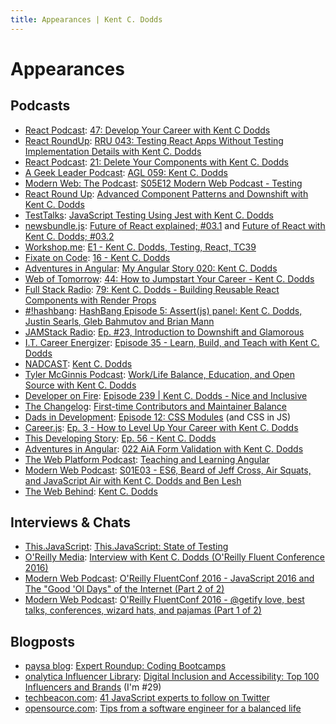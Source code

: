 ```yaml
---
title: Appearances | Kent C. Dodds
---
```


# Appearances

## Podcasts

- [React Podcast](https://reactpodcast.com/):
  [47: Develop Your Career with Kent C Dodds](https://reactpodcast.com/47)
- [React RoundUp](https://devchat.tv/react-round-up):
  [RRU 043: Testing React Apps Without Testing Implementation Details with Kent C. Dodds](https://devchat.tv/react-round-up/rru-043-testing-react-apps-without-testing-implementation-details-with-kent-c-dodds/)
- [React Podcast](https://reactpodcast.com/):
  [21: Delete Your Components with Kent C. Dodds](https://reactpodcast.com/21)
- [A Geek Leader Podcast](https://www.ageekleader.com/):
  [AGL 059: Kent C. Dodds](https://www.ageekleader.com/agl-059-kent-c-dodds/)
- [Modern Web: The Podcast](https://www.thisdot.co/modern-web):
  [S05E12 Modern Web Podcast - Testing](https://www.youtube.com/watch?v=nw-GFMW8LSQ)
- [React Round Up](https://devchat.tv/react-round-up):
  [Advanced Component Patterns and Downshift with Kent C. Dodds](https://devchat.tv/react-round-up/rru-003-advanced-component-patterns-and-downshift-with-kent-c-dodds)
- [TestTalks](https://joecolantonio.com/testtalks/):
  [JavaScript Testing Using Jest with Kent C. Dodds](https://joecolantonio.com/testtalks/195-javascript-testing-using-jest-with-kent-c-dodds/)
- [newsbundle.js](https://www.youtube.com/channel/UCDHuR3rK_PqaTuYH4qGN3fg):
  [Future of React explained; #03.1](https://www.youtube.com/watch?v=_rFd01gvatQ)
  and
  [Future of React with Kent C. Dodds; #03.2](https://www.youtube.com/watch?v=aRFBu0k8kIk&t=217s&list=PLV5CVI1eNcJi8sor_aQ2AzOeQ3On3suOr)
- [Workshop.me](https://www.youtube.com/channel/UCIGqC7zgqiFrGztcgXSSWOg):
  [E1 - Kent C. Dodds, Testing, React, TC39](https://www.youtube.com/watch?v=deWkGD7ylcw&index=1&list=PLV5CVI1eNcJi8sor_aQ2AzOeQ3On3suOr)
- [Fixate on Code](http://fixate.it/):
  [16 - Kent C. Dodds](http://fixate.it/podcast/consume-build-and-teach-kent-c-dodds)
- [Adventures in Angular](https://devchat.tv/adv-in-angular):
  [My Angular Story 020: Kent C. Dodds](https://devchat.tv/adv-in-angular/mas-020-kent-c-dodds)
- [Web of Tomorrow](https://www.orbit.fm/weboftomorrow/):
  [44: How to Jumpstart Your Career - Kent C. Dodds](https://www.orbit.fm/weboftomorrow/44/)
- [Full Stack Radio](http://www.fullstackradio.com/):
  [79: Kent C. Dodds - Building Reusable React Components with Render Props](http://www.fullstackradio.com/79)
- [#!hashbang](https://www.youtube.com/playlist?list=PLZ66c9_z3umOuPSGsTu3mfzt6PGZeUyQZ):
  [HashBang Episode 5: Assert(js) panel: Kent C. Dodds, Justin Searls, Gleb Bahmutov and Brian Mann](https://www.youtube.com/watch?v=ltzNIOF_L3E)
- [JAMStack Radio](https://www.heavybit.com/library/podcasts/jamstack-radio/):
  [Ep. #23, Introduction to Downshift and Glamorous](https://www.heavybit.com/library/podcasts/jamstack-radio/ep-23-introduction-to-downshift-and-glamorous/?utm_campaign=coschedule&utm_source=twitter&utm_medium=heavybit&utm_content=Ep.%20%2323,%20Introduction%20to%20Downshift%20and%20Glamorous)
- [I.T. Career Energizer](http://itcareerenergizer.com/):
  [Episode 35 - Learn, Build, and Teach with Kent C. Dodds](http://itcareerenergizer.com/e35/)
- [NADCAST](https://www.youtube.com/playlist?list=PL1XPwt2TrDrxWL3ohvospBDFP3GMeXgQE):
  [Kent C. Dodds](https://www.youtube.com/watch?v=FEeL_c2wtpU)
- [Tyler McGinnis Podcast](https://tylermcginnis.com/podcast):
  [Work/Life Balance, Education, and Open Source with Kent C. Dodds](https://tylermcginnis.com/podcast/kentcdodds/)
- [Developer on Fire](http://developeronfire.com/):
  [Episode 239 | Kent C. Dodds - Nice and Inclusive](http://developeronfire.com/podcast/episode-239-kent-c-dodds-nice-and-inclusive)
- [The Changelog](https://changelog.com/):
  [First-time Contributors and Maintainer Balance](https://changelog.com/podcast/246)
- [Dads in Development](http://www.dadsindev.com/):
  [Episode 12: CSS Modules](http://www.dadsindev.com/12) (and CSS in JS)
- [Career.js](http://careerjs.com/):
  [Ep. 3 - How to Level Up Your Career with Kent C. Dodds](http://careerjs.com/#/3)
- [This Developing Story](http://developingstory.netlify.com/):
  [Ep. 56 - Kent C. Dodds](http://developingstory.netlify.com/tds-56-kent-c-dodds)
- [Adventures in Angular](https://devchat.tv/adv-in-angular):
  [022 AiA Form Validation with Kent C. Dodds](https://devchat.tv/adv-in-angular/022-aia-form-validation-with-kent-c-dodds)
- [The Web Platform Podcast](http://thewebplatformpodcast.com/):
  [Teaching and Learning Angular](http://thewebplatformpodcast.com/72-teaching-and-learning-angular)
- [Modern Web Podcast](http://www.modern-web.org/):
  [S01E03 - ES6, Beard of Jeff Cross, Air Squats, and JavaScript Air with Kent C. Dodds and Ben Lesh](http://modernweb.podbean.com/e/s01e03-es6-beard-of-jeff-cross-air-squats-and-javascript-air-with-kent-c-dodds-and-ben-lesh/)
- [The Web Behind](https://webbehind.com/):
  [Kent C. Dodds](https://webbehind.com/episode-2-kent-c-dodds/)

## Interviews & Chats

- [This.JavaScript](https://www.youtube.com/watch?v=lD5IhYNIKvk&list=PL-G5r6j4GptGUKhgD7uBEovvINVFMYzTF):
  [This.JavaScript: State of Testing](https://www.youtube.com/watch?v=iycQpCFBASE)
- [O'Reilly Media](https://www.youtube.com/user/OreillyMedia):
  [Interview with Kent C. Dodds (O'Reilly Fluent Conference 2016)](https://www.youtube.com/watch?v=7O2dpgNoY4M)
- [Modern Web Podcast](http://www.modern-web.org/):
  [O'Reilly FluentConf 2016 - JavaScript 2016 and The "Good 'Ol Days" of the Internet (Part 2 of 2)](https://www.youtube.com/watch?v=rMbL1w-Bby4)
- [Modern Web Podcast](http://www.modern-web.org/):
  [O'Reilly FluentConf 2016 - @getify love, best talks, conferences, wizard hats, and pajamas (Part 1 of 2)](https://www.youtube.com/watch?v=QRt9QBdpQQ0)

## Blogposts

- [paysa blog](https://www.paysa.com/blog/):
  [Expert Roundup: Coding Bootcamps](https://www.paysa.com/blog/2017/08/31/expert-roundup-coding-bootcamps/)
- [onalytica Influencer Library](http://www.onalytica.com/blog/):
  [Digital Inclusion and Accessibility: Top 100 Influencers and Brands](http://www.onalytica.com/blog/posts/digital-inclusion-accessibility-top-100-influencers-brands/)
  (I'm #29)
- [techbeacon.com](http://techbeacon.com/):
  [41 JavaScript experts to follow on Twitter](http://techbeacon.com/javascript-leaders-you-should-follow-twitter)
- [opensource.com](https://opensource.com/):
  [Tips from a software engineer for a balanced life](https://opensource.com/business/16/10/all-things-open-interview-kent-c-dodds)

